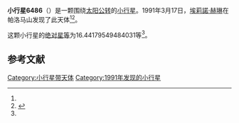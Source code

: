 {{Infobox planet
| bgcolour = #FFFFC0
| name = 6486
| symbol = 
| image = 
| caption = 
| discovery = yes
| discovery_ref = 
| discoverer = [[埃莉諾·赫琳|埃莉諾·赫琳]]
| discovery_site = [[帕洛马山|帕洛马山]] 
| discovered = 1991年3月17日
| designations = yes
| mp_name = 
| named_after = 
| alt_names = 1991 FO/ 1992 SX14
| mp_category = [[主带小行星|主带小行星]]
| orbit_ref = <ref name="a">[http://ssd.jpl.nasa.gov/sbdb.cgi?sstr=6486 6486] {{Wayback|url=http://ssd.jpl.nasa.gov/sbdb.cgi?sstr=6486 |date=20110610042403 }}，小行星數據庫瀏覽器（JPL Small-Body Database Browser）－[[美国国家航空航天局|美国国家航空航天局]]喷气推进实验室</ref>
| epoch = 2456400.5 (2013年4月18日更新)
| aphelion = {{convert|2.504029826750934|AU|km|3|abbr=on|lk=out}}
| perihelion = {{convert|2.135614968910718|AU|km|3|abbr=on}}
| semimajor = {{convert|2.319822397830825|AU|km|3|abbr=on}}
| eccentricity = 0.079405833
| period = 1290.566931 [[日|日]]<br />3.53[[儒略年|儒略年]]
| avg_speed = 
| inclination = 6.289283327967389
| asc_node = 187.200754108124
| mean_anomaly = 
| arg_peri = 16.44179549484031
| satellites = 
| physical_characteristics = yes
| dimensions = 
| mass = 
| density = 
| surface_grav = 
| escape_velocity = 
| sidereal_day = 
| axial_tilt = 
| pole_ecliptic_lat = 
| pole_ecliptic_lon = 
| albedo = 
| temperatures= 
| temp_name1 = 
| mean_temp_1 = 
| max_temp_1 = 
| temp_name2 = 
| max_temp_2 = 
| spectral_type = 
| abs_magnitude = 16.44179549484031
}}

'''小行星6486'''（{{lang-en|6486}}）是一颗围绕[[太阳|太阳]][[公转|公转]]的[[小行星|小行星]]。1991年3月17日，[[埃莉諾·赫琳|埃莉諾·赫琳]]在帕洛马山发现了此天体<ref name="a" /><ref>{{cite news|title=小行星列表|url=http://cfa-www.harvard.edu/iau/lists/NumberedMPs.txt|accessdate=2013-07-08|newspaper=哈佛大学|archive-date=2008-05-17|archive-url=https://web.archive.org/web/20080517010638/http://cfa-www.harvard.edu/iau/lists/NumberedMPs.txt|dead-url=no}}</ref>。

这颗小行星的[[绝对星等|绝对星等]]为16.44179549484031等<ref name="a" />。

==参考文献==
{{reflist}}
{{Minor Planet Number|[[小行星6485|小行星6485]]|[[小行星6487|小行星6487]]}}

{{小天体}}

[[Category:小行星带天体|Category:小行星带天体]]
[[Category:1991年发现的小行星|Category:1991年发现的小行星]]

{{asteroid-stub}}